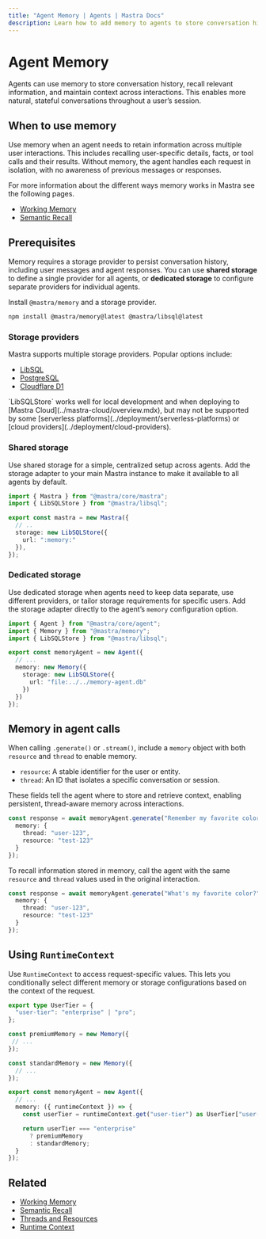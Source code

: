 ```yaml
---
title: "Agent Memory | Agents | Mastra Docs"
description: Learn how to add memory to agents to store conversation history and maintain context across interactions.
---
```



# Agent Memory

Agents can use memory to store conversation history, recall relevant information, and maintain context across interactions. This enables more natural, stateful conversations throughout a user’s session.

## When to use memory

Use memory when an agent needs to retain information across multiple user interactions. This includes recalling user-specific details, facts, or tool calls and their results. Without memory, the agent handles each request in isolation, with no awareness of previous messages or responses.

For more information about the different ways memory works in Mastra see the following pages.

- [Working Memory](../memory/working-memory.mdx)
- [Semantic Recall](../memory/semantic-recall.mdx)

## Prerequisites

Memory requires a storage provider to persist conversation history, including user messages and agent responses. You can use **shared storage** to define a single provider for all agents, or **dedicated storage** to configure separate providers for individual agents.

Install `@mastra/memory` and a storage provider.

```bash npm2yarn copy
npm install @mastra/memory@latest @mastra/libsql@latest
```

### Storage providers

Mastra supports multiple storage providers. Popular options include:

- [LibSQL](../../reference/storage/libsql.mdx)
- [PostgreSQL](../../reference/storage/postgresql.mdx)
- [Cloudflare D1](../../reference/storage/cloudflare-d1.mdx)

<Callout type="warning">
`LibSQLStore` works well for local development and when deploying to [Mastra Cloud](../mastra-cloud/overview.mdx), but may not be supported by some [serverless platforms](../deployment/serverless-platforms) or [cloud providers](../deployment/cloud-providers).
</Callout>

### Shared storage

Use shared storage for a simple, centralized setup across agents. Add the storage adapter to your main Mastra instance to make it available to all agents by default.

```typescript {6-8} filename="src/mastra/index.ts" showLineNumbers copy
import { Mastra } from "@mastra/core/mastra";
import { LibSQLStore } from "@mastra/libsql";

export const mastra = new Mastra({
  // ..
  storage: new LibSQLStore({
    url: ":memory:"
  }),
});
```

### Dedicated storage

Use dedicated storage when agents need to keep data separate, use different providers, or tailor storage requirements for specific users. Add the storage adapter directly to the agent’s `memory` configuration option.

```typescript {7-10} filename="src/mastra/agents/memory-agent.ts" showLineNumbers copy
import { Agent } from "@mastra/core/agent";
import { Memory } from "@mastra/memory";
import { LibSQLStore } from "@mastra/libsql";

export const memoryAgent = new Agent({
  // ...
  memory: new Memory({
    storage: new LibSQLStore({
      url: "file:../../memory-agent.db"
    })
  })
});
```

## Memory in agent calls

When calling `.generate()` or `.stream()`, include a `memory` object with both `resource` and `thread` to enable memory.

- `resource`: A stable identifier for the user or entity.
- `thread`: An ID that isolates a specific conversation or session.

These fields tell the agent where to store and retrieve context, enabling persistent, thread-aware memory across interactions.

```typescript {3-4}
const response = await memoryAgent.generate("Remember my favorite color is blue.", {
  memory: {
    thread: "user-123",
    resource: "test-123"
  }
});
```

To recall information stored in memory, call the agent with the same `resource` and `thread` values used in the original interaction.

```typescript {3-4}
const response = await memoryAgent.generate("What's my favorite color?", {
  memory: {
    thread: "user-123",
    resource: "test-123"
  }
});
```

## Using `RuntimeContext`

Use `RuntimeContext` to access request-specific values. This lets you conditionally select different memory or storage configurations based on the context of the request.

```typescript filename="src/mastra/agents/memory-agent.ts" showLineNumbers
export type UserTier = {
  "user-tier": "enterprise" | "pro";
};

const premiumMemory = new Memory({
 // ...
});

const standardMemory = new Memory({
  // ...
});

export const memoryAgent = new Agent({
  // ...
  memory: ({ runtimeContext }) => {
    const userTier = runtimeContext.get("user-tier") as UserTier["user-tier"];

    return userTier === "enterprise"
      ? premiumMemory
      : standardMemory;
  }
});
```

## Related

- [Working Memory](../memory/working-memory.mdx)
- [Semantic Recall](../memory/semantic-recall.mdx)
- [Threads and Resources](../memory/threads-and-resources.mdx)
- [Runtime Context](../server-db/runtime-context.mdx)
